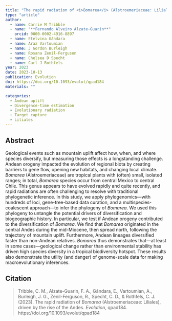 ```yaml
---
title: "The rapid radiation of <i>Bomarea</i> (Alstroemeriaceae: Liliales), driven by the rise of the Andes"
type: "article"
author:
  - name: Carrie M Tribble
  - name: "**Fernando Alveiro Alzate-Guarin**"
    orcid: 0000-0002-4916-8897
  - name: Etelvina Gándara
  - name: Araz Vartoumian
  - name: J Gordon Burleigh
  - name: Rosana Zenil-Ferguson
  - name: Chelsea D Specht
  - name: Carl J Rothfels
year: 2023
date: 2023-10-13
publication: Evolution
doi: https://doi.org/10.1093/evolut/qpad184
materials: ""

categories:
  - Andean uplift
  - Divergence-time estimation
  - Evolutionary radiation
  - Target capture
  - Liliales
---
```


## Abstract

Geological events such as mountain uplift affect how, when, and where species diversify, but measuring those effects is a longstanding challenge. Andean orogeny impacted the evolution of regional biota by creating barriers to gene flow, opening new habitats, and changing local climate. *Bomarea* (Alstroemeriaceae) are tropical plants with (often) small, isolated ranges; in total, *Bomarea* species occur from central Mexico to central Chile. This genus appears to have evolved rapidly and quite recently, and rapid radiations are often challenging to resolve with traditional phylogenetic inference. In this study, we apply phylogenomics—with hundreds of loci, gene-tree-based data curation, and a multispecies-coalescent approach—to infer the phylogeny of *Bomarea*. We used this phylogeny to untangle the potential drivers of diversification and biogeographic history. In particular, we test if Andean orogeny contributed to the diversification of *Bomarea*. We find that *Bomarea* originated in the central Andes during the mid-Miocene, then spread north, following the trajectory of mountain uplift. Furthermore, Andean lineages diversified faster than non-Andean relatives. *Bomarea* thus demonstrates that—at least in some cases—geological change rather than environmental stability has driven high species diversity in a tropical biodiversity hotspot. These results also demonstrate the utility (and danger) of genome-scale data for making macroevolutionary inferences.

## Citation

> Tribble, C. M., Alzate-Guarin, F. A., Gándara, E., Vartoumian, A., Burleigh, J. G., Zenil-Ferguson, R., Specht, C. D., & Rothfels, C. J. (2023). The rapid radiation of *Bomarea* (Alstroemeriaceae: Liliales), driven by the rise of the Andes. *Evolution*, qpad184. https://doi.org/10.1093/evolut/qpad184
